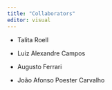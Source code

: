```yaml
---
title: "Collaborators"
editor: visual
---
```



- Talita Roell

- Luiz Alexandre Campos

- Augusto Ferrari

- João Afonso Poester Carvalho